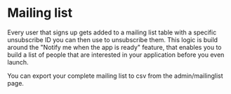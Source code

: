 # Mailing list

Every user that signs up gets added to a mailing list table with a specific unsubscribe ID you can then use to unsubscribe them. 
This logic is build around the "Notify me when the app is ready" feature, that enables you to build a list of people that are interested in your application before you even launch. 

You can export your complete mailing list to csv from the admin/mailinglist page.

